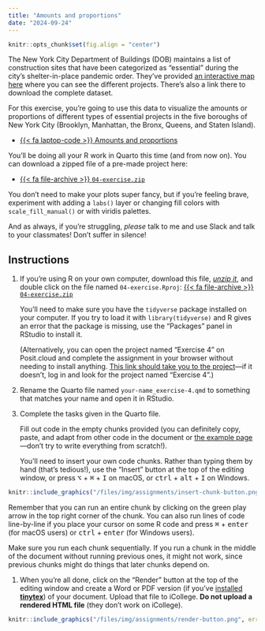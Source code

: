 ```yaml
---
title: "Amounts and proportions"
date: "2024-09-24"
---
```


```r
knitr::opts_chunk$set(fig.align = "center")
```

The New York City Department of Buildings (DOB) maintains a list of construction sites that have been categorized as "essential" during the city's shelter-in-place pandemic order. They've provided [an interactive map here](https://www1.nyc.gov/assets/buildings/html/essential-active-construction.html) where you can see the different projects. There's also a link there to download the complete dataset. 

For this exercise, you're going to use this data to visualize the amounts or proportions of different types of essential projects in the five boroughs of New York City (Brooklyn, Manhattan, the Bronx, Queens, and Staten Island). 

- [{{< fa laptop-code >}} Amounts and proportions](/example/04-example.qmd)

You'll be doing all your R work in Quarto this time (and from now on). You can download a zipped file of a pre-made project here:

- [{{< fa file-archive >}} `04-exercise.zip`](/projects/04-exercise.zip)

You don't need to make your plots super fancy, but if you're feeling brave, experiment with adding a `labs()` layer or changing fill colors with `scale_fill_manual()` or with viridis palettes. 

And as always, if you're struggling, *please* talk to me and use Slack and talk to your classmates! Don't suffer in silence!


## Instructions

1. If you're using R on your own computer, download this file, [*unzip it*](/resource/unzipping.qmd), and double click on the file named `04-exercise.Rproj`: [{{< fa file-archive >}} `04-exercise.zip`](/projects/04-exercise.zip)

   You'll need to make sure you have the `tidyverse` package installed on your computer. If you try to load it with `library(tidyverse)` and R gives an error that the package is missing, use the "Packages" panel in RStudio to install it.

   (Alternatively, you can open the project named "Exercise 4" on Posit.cloud and complete the assignment in your browser without needing to install anything. [This link should take you to the project](https://posit.cloud/spaces/517869/content/8250369)—if it doesn't, log in and look for the project named "Exercise 4".)

2. Rename the Quarto file named `your-name_exercise-4.qmd` to something that matches your name and open it in RStudio.

3. Complete the tasks given in the Quarto file. 

   Fill out code in the empty chunks provided (you can definitely copy, paste, and adapt from other code in the document or [the example page](/example/04-example.qmd)—don't try to write everything from scratch!).

   You'll need to insert your own code chunks. Rather than typing them by hand (that's tedious!), use the "Insert" button at the top of the editing window, or press  <kbd>⌥</kbd> + <kbd>⌘</kbd> + <kbd>I</kbd> on macOS, or <kbd>ctrl</kbd> + <kbd>alt</kbd> + <kbd>I</kbd> on Windows.

```r
knitr::include_graphics("/files/img/assignments/insert-chunk-button.png", error = FALSE)
```

   Remember that you can run an entire chunk by clicking on the green play arrow in the top right corner of the chunk. You can also run lines of code line-by-line if you place your cursor on some R code and press <kbd>⌘</kbd> + <kbd>enter</kbd> (for macOS users) or <kbd>ctrl</kbd> + <kbd>enter</kbd> (for Windows users).

   Make sure you run each chunk sequentially. If you run a chunk in the middle of the document without running previous ones, it might not work, since previous chunks might do things that later chunks depend on.

1. When you're all done, click on the "Render" button at the top of the editing window and create a Word or PDF version (if you've [installed **tinytex**](/resource/install.qmd#install-tinytex)) of your document. Upload that file to iCollege. **Do not upload a rendered HTML file** (they don't work on iCollege).

```r
knitr::include_graphics("/files/img/assignments/render-button.png", error = FALSE)
```
